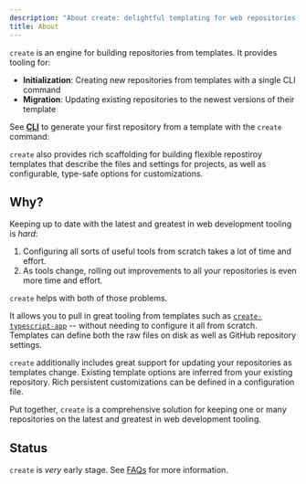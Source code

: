 ```yaml
---
description: "About create: delightful templating for web repositories."
title: About
---
```



`create` is an engine for building repositories from templates.
It provides tooling for:

- **Initialization**: Creating new repositories from templates with a single CLI command
- **Migration**: Updating existing repositories to the newest versions of their template

See **[CLI](./cli)** to generate your first repository from a template with the `create` command:

<PackageManagers type="dlx" pkg="create" args="typescript-app" />

`create` also provides rich scaffolding for building flexible repostiroy templates that describe the files and settings for projects, as well as configurable, type-safe options for customizations.

## Why?

Keeping up to date with the latest and greatest in web development tooling is _hard_:

1. Configuring all sorts of useful tools from scratch takes a lot of time and effort.
2. As tools change, rolling out improvements to all your repositories is even more time and effort.

`create` helps with both of those problems.

It allows you to pull in great tooling from templates such as [`create-typescript-app`](https://github.com/JoshuaKGoldberg/create-typescript-app) -- without needing to configure it all from scratch.
Templates can define both the raw files on disk as well as GitHub repository settings.

`create` additionally includes great support for updating your repositories as templates change.
Existing template options are inferred from your existing repository.
Rich persistent customizations can be defined in a configuration file.

Put together, `create` is a comprehensive solution for keeping one or many repositories on the latest and greatest in web development tooling.

## Status

`create` is _very_ early stage.
See [FAQs](./faqs) for more information.
